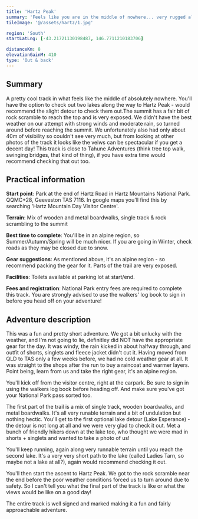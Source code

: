 ```yaml
---
title: 'Hartz Peak'
summary: 'Feels like you are in the middle of nowhere... very rugged alpine terrain adventure'
tileImage: '@/assets/hartz/1.jpg'

region: 'South'
startLatLng: [-43.21721130198487, 146.7711210183706]

distanceKm: 8
elevationGainM: 410
type: 'Out & back'
---
```



## Summary

A pretty cool track in what feels like the middle of absolutely nowhere. You'll have the option to check out two lakes along the way to Hartz Peak - would recommend the slight detour to check them out.The summit has a fair bit of rock scramble to reach the top and is very exposed. We didn't have the best weather on our attempt with strong winds and moderate rain, so turned around before reaching the summit. We unfortunately also had only about 40m of visibility so couldn't see very much, but from looking at other photos of the track it looks like the veiws can be spectacular if you get a decent day! This track is close to Tahune Adventures (think tree top walk, swinging bridges, that kind of thing), if you have extra time would recommend checking that out too.

<ImageCard
  src={image1}
  alt="dense bushland"
  caption="A moody day amongst the dense bush at Hartz Peak"
/>

## Practical information

**Start point**: Park at the end of Hartz Road in Hartz Mountains National Park. QQMC+28, Geeveston TAS 7116. In google maps you'll find this by searching 'Hartz Mountain Day Visitor Centre'.

**Terrain**: Mix of wooden and metal boardwalks, single track & rock scrambling to the summit

**Best time to complete**: You'll be in an alpine region, so Summer/Autumn/Spring will be much nicer. If
you are going in Winter, check roads as they may be closed due to snow.

**Gear suggestions**: As mentioned above, it's an alpine region - so recommend packing the gear for it.
Parts of the trail are very exposed.

**Facilities**: Toilets available at parking lot at start/end.

**Fees and registration**: National Park entry fees are required to complete this track. You are strongly advised to use the walkers' log book to sign in before you head off on your adventure!

<ImageCard
  src={image2}
  alt="view of lake"
  caption="Lake Esperence - worth the minor detour"
/>

## Adventure description

This was a fun and pretty short adventure. We got a bit unlucky with the weather, and I'm not going to lie, definitley did NOT have the appropriate gear for the day. It was windy, the rain kicked in about halfway through, and outfit of shorts, singlets and fleece jacket didn't cut it. Having moved from QLD to TAS only a few weeks before, we had no cold weather gear at all. It was straight to the shops after the run to buy a raincoat and warmer layers. Point being, learn from us and take the right gear, it's an alpine region.

You'll kick off from the visitor centre, right at the carpark. Be sure to sign in using the walkers log book before heading off. And make sure you've got your National Park pass sorted too.

The first part of the trail is a mix of single track, wooden boardwalks, and metal boardwalks. It's all very runable terrain and a bit of undulation but nothing hectic. You'll get to the first optional lake detour (Lake Esperance) - the detour is not long at all and we were very glad to check it out. Met a bunch of friendly hikers down at the lake too, who thought we were mad in shorts + singlets and wanted to take a photo of us!

<ImageCard
  src={image3}
  alt="boardwalk in bushland"
  caption="The route will take you via boardwalk in amongst dense bushland"
/>

You'll keep running, again along very runnable terrain until you reach the second lake. It's a very very short path to the lake (called Ladies Tarn, so maybe not a lake at all?), again would recommend checking it out.

You'll then start the ascent to Hartz Peak. We got to the rock scramble near the end before the poor weather conditions forced us to turn around due to safety. So I can't tell you what the final part of the track is like or what the views would be like on a good day!

The entire track is well signed and marked making it a fun and fairly approachable adventure.

<ImageCard
  src={image4}
  alt="hiker in mist"
  caption="Getting close to the peak"
/>
